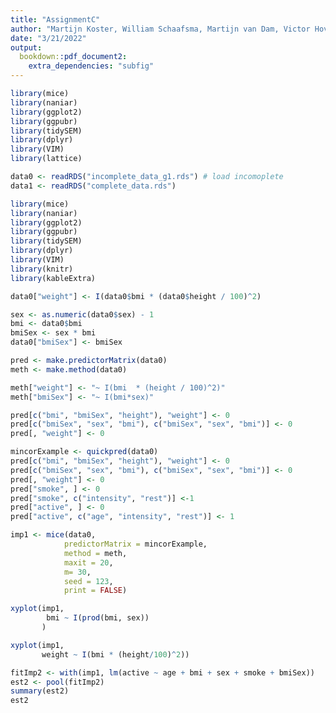 ```yaml
---
title: "AssignmentC"
author: "Martijn Koster, William Schaafsma, Martijn van Dam, Victor Hovius"
date: "3/21/2022"
output: 
  bookdown::pdf_document2:
    extra_dependencies: "subfig" 
---
```




```r
library(mice)
library(naniar)
library(ggplot2)
library(ggpubr)
library(tidySEM)
library(dplyr)
library(VIM)
library(lattice)
``` 

```r
data0 <- readRDS("incomplete_data_g1.rds") # load incomoplete
data1 <- readRDS("complete_data.rds")
```

```r
library(mice)
library(naniar)
library(ggplot2)
library(ggpubr)
library(tidySEM)
library(dplyr)
library(VIM)
library(knitr)
library(kableExtra)
``` 

```r
data0["weight"] <- I(data0$bmi * (data0$height / 100)^2)
```


```r
sex <- as.numeric(data0$sex) - 1
bmi <- data0$bmi
bmiSex <- sex * bmi
data0["bmiSex"] <- bmiSex
```


```r
pred <- make.predictorMatrix(data0)
meth <- make.method(data0)

meth["weight"] <- "~ I(bmi  * (height / 100)^2)"
meth["bmiSex"] <- "~ I(bmi*sex)"

pred[c("bmi", "bmiSex", "height"), "weight"] <- 0
pred[c("bmiSex", "sex", "bmi"), c("bmiSex", "sex", "bmi")] <- 0
pred[, "weight"] <- 0
```

```r

mincorExample <- quickpred(data0)
pred[c("bmi", "bmiSex", "height"), "weight"] <- 0
pred[c("bmiSex", "sex", "bmi"), c("bmiSex", "sex", "bmi")] <- 0
pred[, "weight"] <- 0
pred["smoke", ] <- 0
pred["smoke", c("intensity", "rest")] <-1
pred["active", ] <- 0
pred["active", c("age", "intensity", "rest")] <- 1
```


```r
imp1 <- mice(data0, 
            predictorMatrix = mincorExample,
            method = meth,
            maxit = 20,
            m= 30,
            seed = 123,
            print = FALSE)
```

```r
xyplot(imp1, 
        bmi ~ I(prod(bmi, sex))
       )

xyplot(imp1,
       weight ~ I(bmi * (height/100)^2))
```

```r
fitImp2 <- with(imp1, lm(active ~ age + bmi + sex + smoke + bmiSex))
est2 <- pool(fitImp2)
summary(est2)
est2
```




